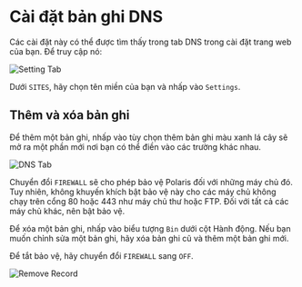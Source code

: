 # Cài đặt bản ghi DNS

Các cài đặt này có thể được tìm thấy trong tab DNS trong cài đặt trang web của bạn. Để truy cập nó:

![Setting Tab](/img/security-center/overview/settings-tab.png)

Dưới `SITES`, hãy chọn tên miền của bạn và nhấp vào `Settings`.

## Thêm và xóa bản ghi

Để thêm một bản ghi, nhấp vào tùy chọn thêm bản ghi màu xanh lá cây sẽ mở ra một phần mới nơi bạn có thể điền vào các
trường khác nhau.

![DNS Tab](/img/security-center/dns/dns-record-dns-tab.png)

Chuyển đổi `FIREWALL` sẽ cho phép bảo vệ Polaris đối với những máy chủ đó. Tuy nhiên, không khuyến khích bật bảo vệ này
cho các máy chủ không chạy trên cổng 80 hoặc 443 như máy chủ thư hoặc FTP. Đối với tất cả các máy chủ khác, nên bật bảo vệ.

Để xóa một bản ghi, nhấp vào biểu tượng `Bin` dưới cột Hành động. Nếu bạn muốn chỉnh sửa một bản ghi, hãy xóa bản
ghi cũ và thêm một bản ghi mới.

Để tắt bảo vệ, hãy chuyển đổi `FIREWALL` sang `OFF`.

![Remove Record](/img/security-center/dns/dns-switch-firewall.png)
